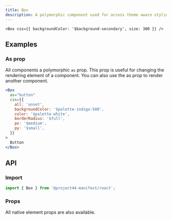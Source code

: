 ```yaml
---
title: Box
description: A polymorphic component used for access theme aware styling.
---
```


```tsx
<Box css={{ backgroundColor: '$background-secondary', size: 300 }} />
```

## Examples

### As prop

All components a polymorphic `as` prop. This prop is useful for changing the rendering element of a component. You can also use the as prop to render another component.

```jsx
<Box
  as="button"
  css={{
    all: 'unset',
    backgroundColor: '$palette-indigo-500',
    color: '$palette-white',
    borderRadius: '$full',
    px: '$medium',
    py: '$small',
  }}
>
  Button
</Box>
```

## API

### Import

```js
import { Box } from '@project44-manifest/react';
```

### Props

All native element props are also available.

<PropsTable of="Box" />
